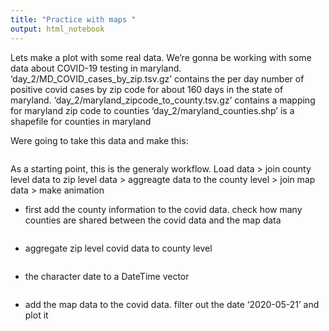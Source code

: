 ```yaml
---
title: "Practice with maps "
output: html_notebook
---
```




Lets make a plot with some real data. We're gonna be working with some data about COVID-19 testing in maryland. 
'day_2/MD_COVID_cases_by_zip.tsv.gz' contains the per day number of positive covid cases by zip code for about 160 days in the state of maryland. 
'day_2/maryland_zipcode_to_county.tsv.gz' contains a mapping for maryland zip code to counties
'day_2/maryland_counties.shp' is a shapefile for counties in maryland

Were going to take this data and make this:

```r

```

As a starting point, this is the generaly workflow. Load data > join county level data to zip level data > aggreagte data to the county level  >  join map data > make animation 



- first add the county information to the covid data. check how many counties are shared between the covid data and the map data 
```r

```


- aggregate zip level covid data to county level
```r

```

- the character date to a DateTime vector
```r

```


- add the map data to the covid data. filter out the date '2020-05-21' and plot it 
```r

```



